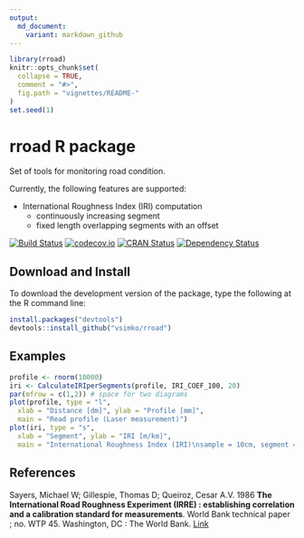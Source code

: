```yaml
---
output:
  md_document:
    variant: markdown_github
---
```

<!-- README.md is generated from README.Rmd. Please edit that file -->
```r
library(rroad)
knitr::opts_chunk$set(
  collapse = TRUE,
  comment = "#>",
  fig.path = "vignettes/README-"
)
set.seed(1)
```

# rroad R package
Set of tools for monitoring road condition.

Currently, the following features are supported:

  - International Roughness Index (IRI) computation
    - continuously increasing segment
    - fixed length overlapping segments with an offset

[![Build Status](https://travis-ci.org/vsimko/rroad.svg)](https://travis-ci.org/vsimko/rroad)
[![codecov.io](https://codecov.io/github/vsimko/rroad/coverage.svg?branch=master)](https://codecov.io/github/vsimko/rroad?branch=master)
[![CRAN Status](http://www.r-pkg.org/badges/version/rroad)](http://cran.r-project.org/package=rroad)
[![Dependency Status](https://dependencyci.com/github/vsimko/rroad/badge)](https://dependencyci.com/github/vsimko/rroad)

## Download and Install

To download the development version of the package, type the following at the R command line:
```r
install.packages("devtools")
devtools::install_github("vsimko/rroad")
```

## Examples

```r
profile <- rnorm(10000)
iri <- CalculateIRIperSegments(profile, IRI_COEF_100, 20)
par(mfrow = c(1,2)) # space for two diagrams
plot(profile, type = "l",
  xlab = "Distance [dm]", ylab = "Profile [mm]",
  main = "Read profile (Laser measurement)")
plot(iri, type = "s",
  xlab = "Segment", ylab = "IRI [m/km]",
  main = "International Roughness Index (IRI)\nsample = 10cm, segment = 20m")
```

## References

<a id="Sayers1986"/>
Sayers, Michael W; Gillespie, Thomas D; Queiroz, Cesar A.V. 1986
**The International Road Roughness Experiment (IRRE) : establishing correlation and a calibration standard for measurements**.
World Bank technical paper ; no. WTP 45. Washington, DC : The World Bank. [Link]

[Link]: http://documents.worldbank.org/curated/en/326081468740204115/The-International-Road-Roughness-Experiment-IRRE-establishing-correlation-and-a-calibration-standard-for-measurements
